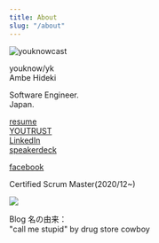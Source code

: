 ```yaml
---
title: About
slug: "/about"
---
```


![youknowcast](dog_s.png#float=left)

youknow/yk  
Ambe Hideki

Software Engineer.  
Japan.

[resume](https://www.resume.id/youknowcast)  
[YOUTRUST](https://youtrust.jp/users/youknowcast)  
[LinkedIn](https://www.linkedin.com/in/youknowcast/)  
[speakerdeck](https://speakerdeck.com/youknowcast)  

[facebook](https://www.facebook.com/hideki.ambe)  

Certified Scrum Master(2020/12~)

![](seal-csm.png)

Blog 名の由来：  
"call me stupid" by drug store cowboy
